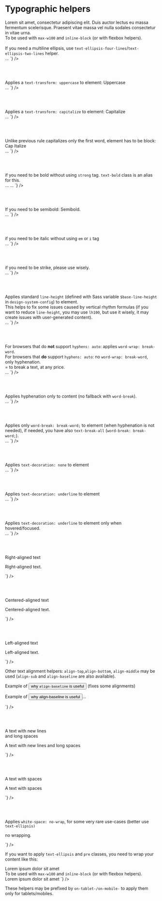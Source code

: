 
<Meta title={getTitle(__filename)} />

# Typographic helpers

<div class="flex flex-justify-space-between mb2 on-mobile-flex-column">
  <div class="w49 flex-align-self-center">
    <span class="text-ellipsis inline-block max-w100p">Lorem sit amet, consectetur adipiscing elit. Duis auctor lectus eu massa fermentum scelerisque. Praesent vitae massa vel nulla sodales consectetur in vitae urna.</span><br />
    To be used with <code>max-w100</code> and <code>inline-block</code> (or with flexbox helpers).<br /><br />
    If you need a multiline ellipsis, use <code>text-ellipsis-four-lines</code>/<code>text-ellipsis-two-lines</code> helper.
  </div>
  <div class="w49">
<Source
  language='html'
  light
  format
  code={`
<span className="text-ellipsis">…</span>
`}
/>
  </div>
</div>

<br /><br />

<div class="flex flex-justify-space-between mb2 on-mobile-flex-column">
  <div class="w49 flex-align-self-center">
      Applies a <code>text-transform: uppercase</code> to element: <span class="text-uppercase">Uppercase</span>
  </div>
  <div class="w49">
<Source
  language='html'
  light
  format
  code={`
<span className="text-uppercase">…</span>
`}
/>
  </div>
</div>

<br /><br />

<div class="flex flex-justify-space-between mb2 on-mobile-flex-column">
  <div class="w49 flex-align-self-center">
      Applies a <code>text-transform: capitalize</code> to element: <span class="text-capitalize">Capitalize</span>
  </div>
  <div class="w49">
<Source
  language='html'
  light
  format
  code={`
<span className="text-capitalize">…</span>
`}
/>
  </div>
</div>

<br /><br />

<div class="flex flex-justify-space-between mb2 on-mobile-flex-column">
  <div class="w49 flex-align-self-center">
      Unlike previous rule capitalizes only the first word, element has to be block: <div class="text-capitalize-block">Cap Italize</div>
  </div>
  <div class="w49">
<Source
  language='html'
  light
  format
  code={`
<span className="text-capitalize-sentence">…</span>
`}
/>
  </div>
</div>

<br /><br />

<div class="flex flex-justify-space-between mb2 on-mobile-flex-column">
  <div class="w49 flex-align-self-center">
      <span class="text-strong">if you need to be bold</span> without using <code>strong</code> tag. <code>text-bold</code> class is an alias for this.
  </div>
  <div class="w49">
<Source
  language='html'
  light
  format
  code={`
<span className="text-strong">…</span>
<span className="text-bold">…</span>
`}
/>
  </div>
</div>

<br /><br />

<div class="flex flex-justify-space-between mb2 on-mobile-flex-column">
  <div class="w49 flex-align-self-center">
      If you need to be semibold: <span class="text-semibold">Semibold</span>.
  </div>
  <div class="w49">
<Source
  language='html'
  light
  format
  code={`
<span className="text-semibold">…</span>
`}
/>

  </div>
</div>

<br /><br />

<div class="flex flex-justify-space-between mb2 on-mobile-flex-column">
  <div class="w49 flex-align-self-center">
      <span class="text-italic">if you need to be italic</span> without using <code>em</code> or <code>i</code> tag
  </div>
  <div class="w49">
<Source
  language='html'
  light
  format
  code={`
<span className="text-italic">…</span>
`}
/>
  </div>
</div>

<br /><br />

<div class="flex flex-justify-space-between mb2 on-mobile-flex-column">
	<div class="w49 flex-align-self-center">
		<span class="text-strike">if you need to be strike</span>, please use wisely.
	</div>
  <div class="w49">
<Source
  language='html'
  light
  format
  code={`
<span className="text-strike">…</span>
`}
/>
	</div>
</div>

<br /><br />

<div class="flex flex-justify-space-between mb2 on-mobile-flex-column">
  <div class="w49 flex-align-self-center">
      Applies standard <code>line-height</code> (defined with Sass variable <code>$base-line-height</code> in <code>design-system-config</code>) to element.<br />
      This helps to fix some issues caused by vertical rhythm formulas (if you want to reduce <code>line-height</code>, you may use <code>lh100</code>, but use it wisely, it may create issues with user-generated content).
  </div>
  <div class="w49">
<Source
  language='html'
  light
  format
  code={`
<span className="lh-rg">…</span>
`}
/>
  </div>
</div>

<br /><br />

<div class="flex flex-justify-space-between mb2 on-mobile-flex-column">
  <div class="w49 flex-align-self-center">
	  For browsers that do <strong>not</strong> support <code>hyphens: auto</code>: applies <code>word-wrap: break-word</code>.<br />
	  For browsers that <strong>do</strong> support <code>hyphens: auto</code>: no <code>word-wrap: break-word</code>, only hyphenation.<br />
	  = to break a text, at any price.
  </div>
  <div class="w49">
<Source
  language='html'
  light
  format
  code={`
<span className="text-cut">…</span>
`}
/>
  </div>
</div>

<br /><br />

<div class="flex flex-justify-space-between mb2 on-mobile-flex-column">
  <div class="w49 flex-align-self-center">
      Applies hyphenation only to content (no fallback with <code>word-break</code>).
  </div>
  <div class="w49">
<Source
  language='html'
  light
  format
  code={`
<span className="text-hyphens">…</span>
`}
/>
  </div>
</div>

<br /><br />

<div class="flex flex-justify-space-between mb2 on-mobile-flex-column">
  <div class="w49 flex-align-self-center">
      Applies only <code>word-break: break-word;</code> to element (when hyphenation is not needed), if needed, you have also <code>text-break-all</code> (<code>word-break: break-word;</code>).
  </div>
  <div class="w49">
<Source
  language='html'
  light
  format
  code={`
<span className="text-break">…</span>
`}
/>
  </div>
</div>

<br /><br />

<div class="flex flex-justify-space-between mb2 on-mobile-flex-column">
  <div class="w49 flex-align-self-center">
      Applies <code>text-decoration: none</code> to element
  </div>
  <div class="w49">
<Source
  language='html'
  light
  format
  code={`
<span className="text-no-decoration">…</span>
`}
/>
  </div>
</div>

<br /><br />

<div class="flex flex-justify-space-between mb2 on-mobile-flex-column">
  <div class="w49 flex-align-self-center">
      Applies <code>text-decoration: underline</code> to element
  </div>
  <div class="w49">
<Source
  language='html'
  light
  format
  code={`
<span className="text-underline">…</span>
`}
/>
  </div>
</div>

<br /><br />

<div class="flex flex-justify-space-between mb2 on-mobile-flex-column">
  <div class="w49 flex-align-self-center">
      Applies <code>text-decoration: underline</code> to element only when hovered/focused.
  </div>
  <div class="w49">
<Source
  language='html'
  light
  format
  code={`
<span className="text-underline-on-hover">…</span>
`}
/>
  </div>
</div>

<br /><br />

<div class="flex flex-justify-space-between mb2 on-mobile-flex-column">
  <div class="w49 flex-align-self-center">
    <p class="text-right">Right-aligned text</p>
  </div>
  <div class="w49">
<Source
  language='html'
  light
  format
  code={`
<p className="text-right">Right-aligned text.</p>
`}
/>
  </div>
</div>

<br /><br />

<div class="flex flex-justify-space-between mb2 on-mobile-flex-column">
  <div class="w49 flex-align-self-center">
    <p class="text-center">Centered-aligned text</p>
  </div>
  <div class="w49">
<Source
  language='html'
  light
  format
  code={`
<p className="text-center">Centered-aligned text.</p>
`}
/>
  </div>
</div>

<br /><br />

<div class="flex flex-justify-space-between mb2 on-mobile-flex-column">
  <div class="w49 flex-align-self-center">
    <p class="text-left">Left-aligned text</p>
  </div>
  <div class="w49">
<Source
  language='html'
  light
  format
  code={`
<p className="text-left">Left-aligned text.</p>
`}
/>
  </div>
</div>

Other text alignment helpers: <code>align-top</code>,<code>align-bottom</code>, <code>align-middle</code> may be used (<code>align-sub</code> and <code>align-baseline</code> are also available).

<div class="flex flex-justify-space-between mb2 on-mobile-flex-column">
  <div class="w49 flex-align-self-center">
    <p class="text-left">Example of <button type="button" class="link align-baseline">why <code>align-baseline</code> is useful</button> (fixes some alignments)</p>
  </div>
  <div class="w49">
<Source
  language='html'
  light
  format
  code={`
<p>Example of
  <button className="link align-baseline">
  why align-baseline is useful
  </button>…</p>
`}
/>
  </div>
</div>

<br /><br />

<div class="flex flex-justify-space-between mb2 on-mobile-flex-column">
	<div class="w49 flex-align-self-center">
	  <p class="text-pre-wrap">A text with
new lines<br />
and long      spaces</p>
	</div>
  <div class="w49">
<Source
  language='html'
  light
  format
  code={`
<p className="text-pre-wrap">A text with new lines
and long      spaces</p>
`}
/>
	</div>
</div>

<br /><br />

<div class="flex flex-justify-space-between mb2 on-mobile-flex-column">
	<div class="w49 flex-align-self-center">
	  <p class="text-pre">A text with  spaces</p>
	</div>
  <div class="w49">
<Source
  language='html'
  light
  format
  code={`
<p className="text-pre">A text with  spaces</p>
`}
/>
	</div>
</div>

<br /><br />

<div class="flex flex-justify-space-between mb2 on-mobile-flex-column">
  <div class="w49 flex-align-self-center">
    <p class="text-left">Applies <code>white-space: no-wrap</code>, for some very rare use-cases (better use <code>text-ellipsis)</code></p>
  </div>
  <div class="w49">
<Source
  language='html'
  light
  format
  code={`
<p className="text-no-wrap">no wrapping.</p>
`}
/>
  </div>
</div>

If you want to apply <code>text-ellipsis</code> and <code>pre</code> classes, you need to wrap your content like this:

<div class="flex flex-justify-space-between mb2 on-mobile-flex-column">
  <div class="w49 flex-align-self-center">
    <span class="text-ellipsis inline-block max-w100p"><span class="text-pre">Lorem    ipsum dolor sit amet</span></span><br />
    To be used with <code>max-w100</code> and <code>inline-block</code> (or with flexbox helpers).
  </div>
  <div class="w49">
<Source
  language='html'
  light
  format
  code={`
<span className="text-ellipsis">
  <span className="text-pre">
  Lorem    ipsum dolor sit amet
  </span>
  </span>
`}
/>

  </div>
</div>

These helpers may be prefixed by <code>on-tablet-/on-mobile-</code> to apply them only for tablets/mobiles.

